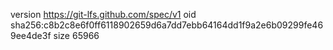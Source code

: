 version https://git-lfs.github.com/spec/v1
oid sha256:c8b2c8e6f0ff6118902659d6a7dd7ebb64164dd1f9a2e6b09299fe469ee4de3f
size 65966
